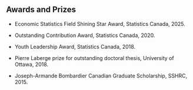 ## Awards and Prizes

- Economic Statistics Field Shining Star Award, Statistics Canada, 2025.

- Outstanding Contribution Award, Statistics Canada, 2020.

- Youth Leadership Award, Statistics Canada, 2018.

- Pierre Laberge prize for outstanding doctoral thesis, University of Ottawa, 2018.

- Joseph-Armande Bombardier Canadian Graduate Scholarship, SSHRC, 2015.